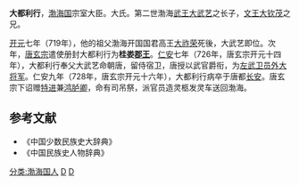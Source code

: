 '''大都利行'''{{BD|？||728年|}}，[[渤海国|渤海国]]宗室大臣。大氏。第二世渤海[[武王|武王]][[大武艺|大武艺]]之长子，[[文王|文王]][[大钦茂|大钦茂]]之兄。

[[开元|开元]]七年（719年），他的祖父渤海开国国君高王[[大祚荣|大祚荣]]死後，大武艺即位。次年，[[唐玄宗|唐玄宗]]遣使册封大都利行为'''桂娄[[郡王|郡王]]'''。[[仁安_(渤海)|仁安]]七年（726年，唐玄宗开元十四年），大都利行奉父大武艺命朝唐，留侍宿卫，唐授以武官爵衔，为[[左武卫|左武卫]][[员外|员外]][[大将军|大将军]]。仁安九年（728年，唐玄宗开元十六年），大都利行病卒于唐都[[长安|长安]]。唐玄宗下诏赠[[特进|特进]]兼[[鸿胪卿|鸿胪卿]]，命有司吊祭，派官员造灵柩发灵车送回渤海。

==参考文献==
* 《中国少数民族史大辞典》
* 《中国民族史人物辞典》

[[分类:渤海国人|分类:渤海国人]]
[[分类:唐朝大将军|D]]
[[分类:大姓|D]]